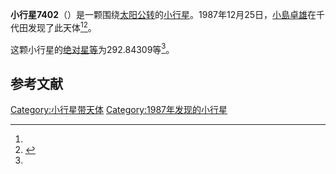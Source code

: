 {{Infobox planet
| bgcolour = #FFFFC0
| name = 7402
| symbol = 
| image = 
| caption = 
| discovery = yes
| discovery_ref = 
| discoverer = [[小島卓雄|小島卓雄]]
| discovery_site = [[千代田|千代田]] 
| discovered = 1987年12月25日
| designations = yes
| mp_name = 
| named_after = 
| alt_names = 1987 YH/ 1956 ET / 1970 EQ2 / 1982 VN9
| mp_category = [[主带小行星|主带小行星]]
| orbit_ref = <ref name="a">[http://ssd.jpl.nasa.gov/sbdb.cgi?sstr=7402 7402] {{Wayback|url=http://ssd.jpl.nasa.gov/sbdb.cgi?sstr=7402 |date=20201124024209 }}，小行星數據庫瀏覽器（JPL Small-Body Database Browser）－[[美国国家航空航天局|美国国家航空航天局]]喷气推进实验室</ref>
| epoch = 2456400.5 (2013年4月18日更新)
| aphelion = {{convert|3.3415168|AU|km|3|abbr=on|lk=out}}
| perihelion = {{convert|2.2232900|AU|km|3|abbr=on}}
| semimajor = {{convert|2.7824034|AU|km|3|abbr=on}}
| eccentricity = 0.2009462
| period = 1695.229718 [[日|日]]<br />4.64[[儒略年|儒略年]]
| avg_speed = 
| inclination = 8.23413
| asc_node = 150.98622
| mean_anomaly = 
| arg_peri = 292.84309
| satellites = 
| physical_characteristics = yes
| dimensions = 
| mass = 
| density = 
| surface_grav = 
| escape_velocity = 
| sidereal_day = 
| axial_tilt = 
| pole_ecliptic_lat = 
| pole_ecliptic_lon = 
| albedo = 
| temperatures= 
| temp_name1 = 
| mean_temp_1 = 
| max_temp_1 = 
| temp_name2 = 
| max_temp_2 = 
| spectral_type = 
| abs_magnitude = 292.84309
}}

'''小行星7402'''（{{lang-en|7402}}）是一颗围绕[[太阳|太阳]][[公转|公转]]的[[小行星|小行星]]。1987年12月25日，[[小島卓雄|小島卓雄]]在千代田发现了此天体<ref name="a" /><ref>{{cite news|title=小行星列表|url=http://cfa-www.harvard.edu/iau/lists/NumberedMPs.txt|accessdate=2013-07-08|newspaper=哈佛大学|archive-date=2008-05-17|archive-url=https://web.archive.org/web/20080517010638/http://cfa-www.harvard.edu/iau/lists/NumberedMPs.txt|dead-url=no}}</ref>。

这颗小行星的[[绝对星等|绝对星等]]为292.84309等<ref name="a" />。

==参考文献==
{{reflist}}
{{Minor Planet Number|[[小行星7401|小行星7401]]|[[小行星7403|小行星7403]]}}

{{小天体}}

[[Category:小行星带天体|Category:小行星带天体]]
[[Category:1987年发现的小行星|Category:1987年发现的小行星]]

{{asteroid-stub}}